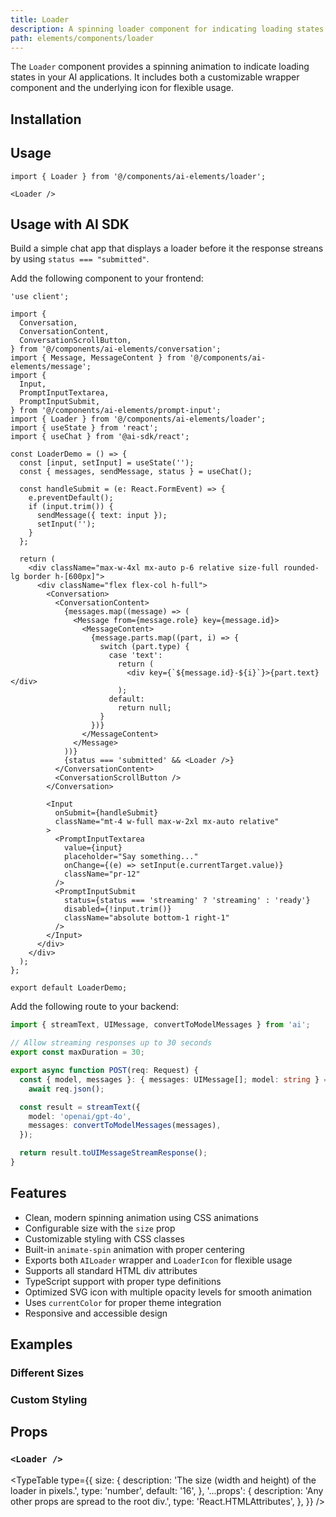 ```yaml
---
title: Loader
description: A spinning loader component for indicating loading states in AI applications.
path: elements/components/loader
---
```


The `Loader` component provides a spinning animation to indicate loading states in your AI applications. It includes both a customizable wrapper component and the underlying icon for flexible usage.

<Preview path="loader" />

## Installation

<ElementsInstaller path="loader" />

## Usage

```tsx
import { Loader } from '@/components/ai-elements/loader';
```

```tsx
<Loader />
```

## Usage with AI SDK

Build a simple chat app that displays a loader before it the response streans by using `status === "submitted"`.

Add the following component to your frontend:

```tsx title="app/page.tsx"
'use client';

import {
  Conversation,
  ConversationContent,
  ConversationScrollButton,
} from '@/components/ai-elements/conversation';
import { Message, MessageContent } from '@/components/ai-elements/message';
import {
  Input,
  PromptInputTextarea,
  PromptInputSubmit,
} from '@/components/ai-elements/prompt-input';
import { Loader } from '@/components/ai-elements/loader';
import { useState } from 'react';
import { useChat } from '@ai-sdk/react';

const LoaderDemo = () => {
  const [input, setInput] = useState('');
  const { messages, sendMessage, status } = useChat();

  const handleSubmit = (e: React.FormEvent) => {
    e.preventDefault();
    if (input.trim()) {
      sendMessage({ text: input });
      setInput('');
    }
  };

  return (
    <div className="max-w-4xl mx-auto p-6 relative size-full rounded-lg border h-[600px]">
      <div className="flex flex-col h-full">
        <Conversation>
          <ConversationContent>
            {messages.map((message) => (
              <Message from={message.role} key={message.id}>
                <MessageContent>
                  {message.parts.map((part, i) => {
                    switch (part.type) {
                      case 'text':
                        return (
                          <div key={`${message.id}-${i}`}>{part.text}</div>
                        );
                      default:
                        return null;
                    }
                  })}
                </MessageContent>
              </Message>
            ))}
            {status === 'submitted' && <Loader />}
          </ConversationContent>
          <ConversationScrollButton />
        </Conversation>

        <Input
          onSubmit={handleSubmit}
          className="mt-4 w-full max-w-2xl mx-auto relative"
        >
          <PromptInputTextarea
            value={input}
            placeholder="Say something..."
            onChange={(e) => setInput(e.currentTarget.value)}
            className="pr-12"
          />
          <PromptInputSubmit
            status={status === 'streaming' ? 'streaming' : 'ready'}
            disabled={!input.trim()}
            className="absolute bottom-1 right-1"
          />
        </Input>
      </div>
    </div>
  );
};

export default LoaderDemo;
```

Add the following route to your backend:

```ts title="app/api/chat/route.ts"
import { streamText, UIMessage, convertToModelMessages } from 'ai';

// Allow streaming responses up to 30 seconds
export const maxDuration = 30;

export async function POST(req: Request) {
  const { model, messages }: { messages: UIMessage[]; model: string } =
    await req.json();

  const result = streamText({
    model: 'openai/gpt-4o',
    messages: convertToModelMessages(messages),
  });

  return result.toUIMessageStreamResponse();
}
```

## Features

- Clean, modern spinning animation using CSS animations
- Configurable size with the `size` prop
- Customizable styling with CSS classes
- Built-in `animate-spin` animation with proper centering
- Exports both `AILoader` wrapper and `LoaderIcon` for flexible usage
- Supports all standard HTML div attributes
- TypeScript support with proper type definitions
- Optimized SVG icon with multiple opacity levels for smooth animation
- Uses `currentColor` for proper theme integration
- Responsive and accessible design

## Examples

### Different Sizes

<Preview path="loader-sizes" />

### Custom Styling

<Preview path="loader-custom" />

## Props

### `<Loader />`

<TypeTable
  type={{
    size: {
      description: 'The size (width and height) of the loader in pixels.',
      type: 'number',
      default: '16',
    },
    '...props': {
      description: 'Any other props are spread to the root div.',
      type: 'React.HTMLAttributes<HTMLDivElement>',
    },
  }}
/>
